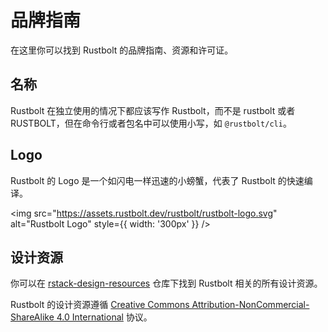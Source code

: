 # 品牌指南

在这里你可以找到 Rustbolt 的品牌指南、资源和许可证。

## 名称

Rustbolt 在独立使用的情况下都应该写作 Rustbolt，而不是 rustbolt 或者 RUSTBOLT，但在命令行或者包名中可以使用小写，如 `@rustbolt/cli`。

## Logo

Rustbolt 的 Logo 是一个如闪电一样迅速的小螃蟹，代表了 Rustbolt 的快速编译。

<img
  src="https://assets.rustbolt.dev/rustbolt/rustbolt-logo.svg"
  alt="Rustbolt Logo"
  style={{ width: '300px' }}
/>

## 设计资源

你可以在 [rstack-design-resources](https://github.com/rustbolt-contrib/rstack-design-resources) 仓库下找到 Rustbolt 相关的所有设计资源。

Rustbolt 的设计资源遵循 [Creative Commons Attribution-NonCommercial-ShareAlike 4.0 International](https://creativecommons.org/licenses/by-nc-sa/4.0/deed.en) 协议。
